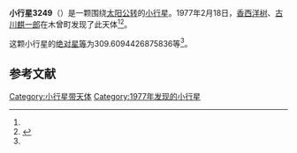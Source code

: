 {{Infobox planet
| bgcolour = #FFFFC0
| name = 3249 Musashino
| symbol = 
| image = 
| caption = 
| discovery = yes
| discovery_ref = 
| discoverer = [[香西洋树|香西洋树]]、[[古川麒一郎|古川麒一郎]]
| discovery_site = [[木曾町|木曾町]] 
| discovered = 1977年2月18日
| designations = yes
| mp_name = 
| named_after = 
| alt_names = 1977 DT4/ 1961 XA / 1975 QL
| mp_category = [[主带小行星|主带小行星]]
| orbit_ref = <ref name="a">[http://ssd.jpl.nasa.gov/sbdb.cgi?sstr=3249 3249 Musashino] {{Wayback|url=http://ssd.jpl.nasa.gov/sbdb.cgi?sstr=3249 |date=20201001195452 }}，小行星數據庫瀏覽器（JPL Small-Body Database Browser）－[[美国国家航空航天局|美国国家航空航天局]]喷气推进实验室</ref>
| epoch = 2456400.5 (2013年4月18日更新)
| aphelion = {{convert|2.923824848329406|AU|km|3|abbr=on|lk=out}}
| perihelion = {{convert|1.768115355586067|AU|km|3|abbr=on}}
| semimajor = {{convert|2.345970101957736|AU|km|3|abbr=on}}
| eccentricity = 0.246318035
| period = 1312.448093 [[日|日]]<br />3.59[[儒略年|儒略年]]
| avg_speed = 
| inclination = 3.367010296043703
| asc_node = 76.3331307531581
| mean_anomaly = 
| arg_peri = 309.6094426875836
| satellites = 
| physical_characteristics = yes
| dimensions = 
| mass = 
| density = 
| surface_grav = 
| escape_velocity = 
| sidereal_day = 
| axial_tilt = 
| pole_ecliptic_lat = 
| pole_ecliptic_lon = 
| albedo = 
| temperatures= 
| temp_name1 = 
| mean_temp_1 = 
| max_temp_1 = 
| temp_name2 = 
| max_temp_2 = 
| spectral_type = 
| abs_magnitude = 309.6094426875836
}}

'''小行星3249'''（{{lang-en|3249 Musashino}}）是一颗围绕[[太阳|太阳]][[公转|公转]]的[[小行星|小行星]]。1977年2月18日，[[香西洋树|香西洋树]]、[[古川麒一郎|古川麒一郎]]在木曾町发现了此天体<ref name="a" /><ref>{{cite news|title=小行星列表|url=http://cfa-www.harvard.edu/iau/lists/NumberedMPs.txt|accessdate=2013-07-08|newspaper=哈佛大学|archive-date=2008-05-17|archive-url=https://web.archive.org/web/20080517010638/http://cfa-www.harvard.edu/iau/lists/NumberedMPs.txt|dead-url=no}}</ref>。

这颗小行星的[[绝对星等|绝对星等]]为309.6094426875836等<ref name="a" />。

==参考文献==
{{reflist}}
{{Minor Planet Number|[[小行星3248|小行星3248]]|[[小行星3250|小行星3250]]}}

{{小天体}}

[[Category:小行星带天体|Category:小行星带天体]]
[[Category:1977年发现的小行星|Category:1977年发现的小行星]]

{{asteroid-stub}}